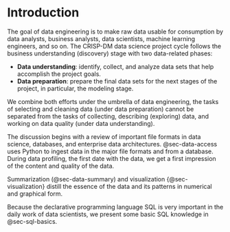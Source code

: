 
# Introduction {#sec-data-intro}

The goal of data engineering is to make raw data usable for consumption by
data analysts, business analysts, data scientists, machine learning engineers,
and so on. The CRISP-DM data science project cycle follows the business understanding 
(discovery) stage with two data-related phases:

- **Data understanding**: identify,  collect, and analyze data sets that help
accomplish the project goals.
- **Data preparation**: prepare the final data sets for the next stages of the
project, in particular, the modeling stage.

We combine both efforts under the umbrella of data engineering, the tasks of
selecting and cleaning data (under data preparation) cannot be separated from
the tasks of collecting, describing (exploring) data, and working on data quality
(under data understanding).

The discussion begins with a review of important file formats in data science,
databases, and enterprise data architectures. @sec-data-access uses Python to 
ingest data in the major file formats and from a database. During data profiling,
the first date with the data, we get a first impression of the content and 
quality of the data. 

Summarization (@sec-data-summary) and visualization {@sec-visualization} 
distill the essence of the data and its patterns in numerical and graphical form.

Because the declarative programming language SQL is very important in the daily
work of data scientists, we present some basic SQL knowledge in @sec-sql-basics.

